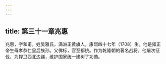 ```yaml
---
---
---
```

title: 第三十一章兆惠
---



兆惠，字和甫，姓吴雅氏，满洲正黄旗人，康熙四十七年（1708）生。他是雍正帝生母孝恭仁皇后族孙。父佛标，官至都统。作为乾隆朝的著名战将，他屡次征伐，为捍卫西北边疆，维护国家统一建树了功勋。